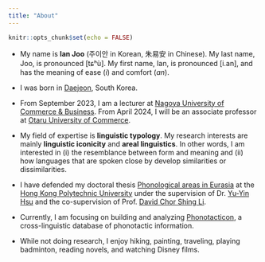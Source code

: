 ```yaml
---
title: "About"
---
```


```r
knitr::opts_chunk$set(echo = FALSE)
```

* My name is **Ian Joo** (주이안 in Korean, 朱易安 in Chinese). My last name, Joo, is pronounced [tɕʰù]. My first name, Ian, is pronounced [i.an], and has the meaning of ease (<em>i</em>) and comfort (<em>an</em>).

* I was born in [Daejeon](https://en.wikipedia.org/wiki/Daejeon), South Korea.

* From September 2023, I am a lecturer at [Nagoya University of Commerce & Business](https://www.nucba.ac.jp/en/). From April 2024, I will be an associate professor at [Otaru University of Commerce](https://english.otaru-uc.ac.jp/).

* My field of expertise is **linguistic typology**. My research interests are mainly **linguistic iconicity** and **areal linguistics**. In other words, I am interested in (i) the resemblance between form and meaning and (ii) how languages that are spoken close by develop similarities or dissimilarities.

* I have defended my doctoral thesis [Phonological areas in Eurasia](Thesis.pdf) at the [Hong Kong Polytechnic University](https://www.polyu.edu.hk/) under the supervision of Dr. [Yu-Yin Hsu](https://sites.google.com/site/youyinxu/) and the co-supervision of Prof. [David Chor Shing Li](https://scholar.google.com/citations?user=dzmp5e4AAAAJ). 

* Currently, I am focusing on building and analyzing [Phonotacticon](https://zenodo.org/records/10623743), a cross-linguistic database of phonotactic information.

* While not doing research, I enjoy hiking, painting, traveling, playing badminton, reading novels, and watching Disney films.